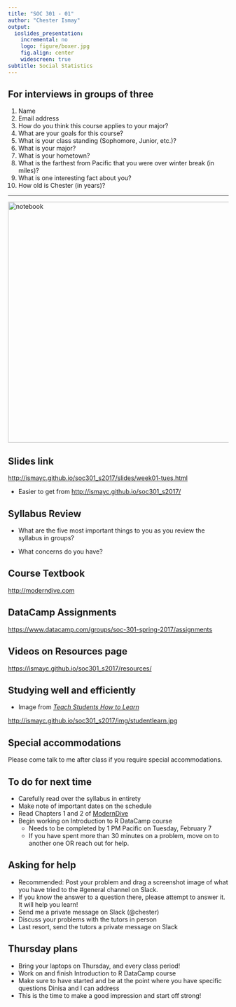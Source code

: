 ```yaml
---
title: "SOC 301 - 01"
author: "Chester Ismay"
output:
  ioslides_presentation:
    incremental: no
    logo: figure/boxer.jpg
    fig.align: center
    widescreen: true
subtitle: Social Statistics
---
```


## For interviews in groups of three

1. Name
2. Email address
3. How do you think this course applies to your major?
5. What are your goals for this course?
3. What is your class standing (Sophomore, Junior, etc.)?
3. What is your major?
4. What is your hometown?
6. What is the farthest from Pacific that you were over winter break (in miles)?
7. What is one interesting fact about you?
8. How old is Chester (in years)?

---

<div class="centered">
<img src="figure/notebook.jpg" alt="notebook" style="width:550px;">
</div>

## Slides link

<http://ismayc.github.io/soc301_s2017/slides/week01-tues.html>

- Easier to get from <http://ismayc.github.io/soc301_s2017/>

## Syllabus Review

- What are the five most important things to you as you review the syllabus in groups?

- What concerns do you have?

## Course Textbook

<http://moderndive.com>


## DataCamp Assignments

<https://www.datacamp.com/groups/soc-301-spring-2017/assignments>

## Videos on Resources page

<https://ismayc.github.io/soc301_s2017/resources/>

## Studying well and efficiently

- Image from [_Teach Students How to Learn_](https://www.amazon.com/Teach-Students-How-Learn-Metacognition/dp/162036316X)

<http://ismayc.github.io/soc301_s2017/img/studentlearn.jpg>

## Special accommodations

Please come talk to me after class if you require special accommodations.


## To do for next time

- Carefully read over the syllabus in entirety
- Make note of important dates on the schedule
- Read Chapters 1 and 2 of [ModernDive](http://moderndive.com)
- Begin working on Introduction to R DataCamp course
  - Needs to be completed by 1 PM Pacific on Tuesday, February 7
  - If you have spent more than 30 minutes on a problem, move on to another one OR
  reach out for help.

## Asking for help

- Recommended:  Post your problem and drag a screenshot image of what you have tried to the #general channel on Slack.
- If you know the answer to a question there, please attempt to answer it.  It will help you learn!
- Send me a private message on Slack (@chester)
- Discuss your problems with the tutors in person
- Last resort, send the tutors a private message on Slack

## Thursday plans

- Bring your laptops on Thursday, and every class period!
- Work on and finish Introduction to R DataCamp course
- Make sure to have started and be at the point where you have specific questions Dinisa and I can address
- This is the time to make a good impression and start off strong!